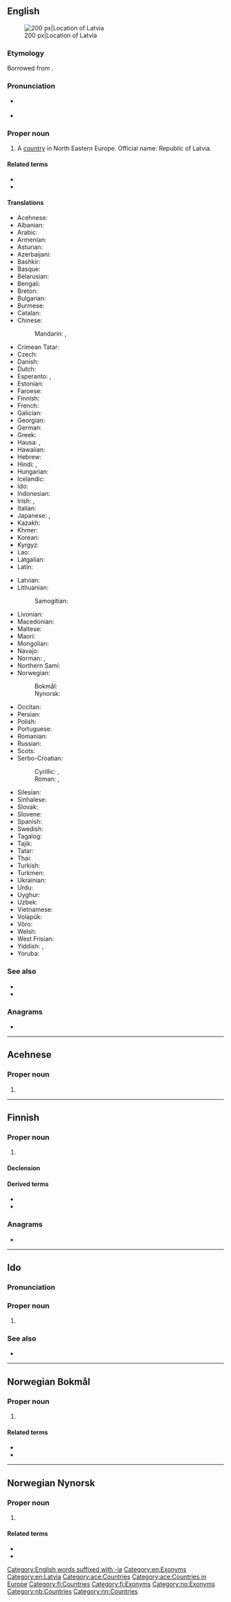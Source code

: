 {{also|latvia|Látvia|Lát-vi-a}}
==English==
{{wikipedia}}
[[Image:EU location LAT.png|thumb|200 px|Location of Latvia]]

===Etymology===
Borrowed from {{bor|en|lv|Latvija}}.

===Pronunciation===
* {{a|UK|US}} {{IPA|/ˈlæt.vi.ə/|/ˈlɑːt.vi.ə/|lang=en}}
* {{audio|en-us-Latvia.ogg|Audio (US)|lang=en}}

===Proper noun===
{{en-proper noun}}

# {{senseid|en|Q211}}A [[country]] in North Eastern Europe. Official name: Republic of Latvia.

====Related terms====
* {{l|en|Latvian}}
* {{l|en|Latvian SSR}}

====Translations====
{{trans-top|id=Q211|country}}
* Acehnese: {{t|ace|Latvia}}
* Albanian: {{t|sq|Letoni|f}}
* Arabic: {{t|ar|لَاتْفِيَا|f}}
* Armenian: {{t|hy|Լատվիա}}
* Asturian: {{t+|ast|Letonia|f}}
* Azerbaijani: {{t+|az|Latviya}}
* Bashkir: {{t|ba|Латвия}}
* Basque: {{t+|eu|Letonia}}
* Belarusian: {{t|be|Ла́твія|f}}
* Bengali: {{t|bn|লাতভিয়া}}
* Breton: {{t|br|Latvia}}
* Bulgarian: {{t+|bg|Ла́твия|f}}
* Burmese: {{t|my|လတ်ဗီယာ}}
* Catalan: {{t+|ca|Letònia|f}}
* Chinese:
*: Mandarin: {{t+|cmn|拉脫維亞}}, {{t+|cmn|拉脱维亚|tr=Lātuōwéiyà}}
* Crimean Tatar: {{t|crh|Latviya}}
* Czech: {{t+|cs|Lotyšsko|n}}
* Danish: {{t+|da|Letland}}
* Dutch: {{t+|nl|Letland|n}}
* Esperanto: {{t|eo|Latvio}}, {{t|eo|Latvujo}}
* Estonian: {{t+|et|Läti}}
* Faroese: {{t|fo|Lettland|n}}
* Finnish: {{t+|fi|Latvia}}
* French: {{t+|fr|Lettonie|f}}
* Galician: {{t+|gl|Letonia|f}}
* Georgian: {{t|ka|ლატვია}}
* German: {{t+|de|Lettland|n}}
* Greek: {{t+|el|Λεττονία|f}}
* Hausa: {{t|ha|Latvia}}, {{t|ha|Latibiya}}
* Hawaiian: {{t|haw|Lakawia}}
* Hebrew: {{t|he|לטוויה|f|tr=lat'viyá|alt=לטוויה \ לַטְוִיָּה}}
* Hindi: {{t+|hi|लातविया}}, {{t|hi|लाटविया}}
* Hungarian: {{t+|hu|Lettország}}
* Icelandic: {{t+|is|Lettland|n}}
* Ido: {{t+|io|Latvia}}
* Indonesian: {{t+|id|Latvia}}
* Irish: {{t|ga|Laitvia|f|alt=An Laitvia}}, {{t|ga|Poblacht na Laitvia|f}}
* Italian: {{t+|it|Lettonia}}
* Japanese: {{t+|ja|ラトビア|tr=Ratobia}}, {{t+|ja|ラトヴィア|tr=Ratovia}}
* Kazakh: {{t|kk|Латвия}}
* Khmer: {{t|km|ឡេតូនី}}
* Korean: {{t|ko|^라트비아}}
* Kyrgyz: {{t+|ky|Латвия}}
* Lao: {{t|lo|ແລດໂຕນີ}}
* Latgalian: {{t|ltg|Latveja|f}}
* Latin: {{t|la|Lettonia}}
{{trans-mid}}
* Latvian: {{t+|lv|Latvija|f}}
* Lithuanian: {{t+|lt|Latvija|f}}
*: Samogitian: {{t|sgs|Latvėjė|f}}
* Livonian: {{t|liv|Lețmō}}
* Macedonian: {{t+|mk|Летонија|f}}
* Maltese: {{t|mt|Latvja|f|alt=il-Latvja}}
* Maori: {{t|mi|Rāwhia}}
* Mongolian: {{t+|mn|Латви}}
* Navajo: {{t|nv|Létbiiya|sc=Latn}}
* Norman: {{t|nrf|Lettonnie|f}} {{q|Jersey}}, {{t|nrf|Létonîn}} {{qualifier|continental Normandy}}
* Northern Sami: {{t|se|Látvia}}
* Norwegian:
*: Bokmål: {{t+|nb|Latvia}}
*: Nynorsk: {{t+|nn|Latvia}}
* Occitan: {{t+|oc|Letònia|f}}
* Persian: {{t|fa|لتونی|tr=letoni}}
* Polish: {{t+|pl|Łotwa}}
* Portuguese: {{t+|pt|Letónia}}
* Romanian: {{t+|ro|Letonia|f}}
* Russian: {{t+|ru|Ла́твия|f}}
* Scots: {{t|sco|Latvie}}
* Serbo-Croatian:
*: Cyrillic: {{t|sh|Лѐто̄нија|f}}, {{t|sh|Ла̀твија|f}}
*: Roman: {{t+|sh|Lètōnija|f}}, {{t+|sh|Làtvija|f}}
* Silesian: {{t|szl|Łotwa|f}}
* Sinhalese: {{t|si|ලැට්වියාව}}
* Slovak: {{t+|sk|Lotyšsko|n}}
* Slovene: {{t|sl|Látvija|f}}
* Spanish: {{t+|es|Letonia|f}}
* Swedish: {{t+|sv|Lettland}}
* Tagalog: {{t|tl|Letonya}}
* Tajik: {{t+|tg|Латвия}}
* Tatar: {{t|tt|Латвия}}
* Thai: {{t+|th|ลัตเวีย}}
* Turkish: {{t+|tr|Letonya}}
* Turkmen: {{t|tk|Latwiýa}}
* Ukrainian: {{t+|uk|Ла́твія|f}}
* Urdu: {{t|ur|لٹویا|tr=lāṭviyā}}
* Uyghur: {{t|ug|لاتۋىيە}}
* Uzbek: {{t+|uz|Latviya}}
* Vietnamese: {{t|vi|Lát-vi-a}}
* Volapük: {{t+|vo|Latviyän}}
* Võro: {{t|vro|Läti}}
* Welsh: {{t+|cy|Latfia}}
* West Frisian: {{t+|fy|Letlân|n}}
* Yiddish: {{t|yi|לעטלאַנד|n}}, {{t|yi|לאַטוויע|f}}
* Yoruba: {{t|yo|Latifia}}
{{trans-bottom}}

===See also===
* {{l|en|Appendix:Place names in Latvia}}
* {{list:countries of Europe/en}}{{topics|en|Countries in Europe}}

===Anagrams===
* {{anagrams|en|a=aailtv|avital}}

[[Category:English words suffixed with -ia]]
[[Category:en:Exonyms]]
[[Category:en:Latvia]]

----

==Acehnese==
{{wikipedia|lang=ace}}

===Proper noun===
{{head|ace|proper noun}}

# {{l|en|Latvia}}

[[Category:ace:Countries]]
[[Category:ace:Countries in Europe]]

----

==Finnish==
{{wikipedia|lang=fi}}

===Proper noun===
{{fi-proper noun}}

# {{l|en|Latvia}}

====Declension====
{{fi-decl-kulkija|n=sg|Latvi|a}}

====Derived terms====
* {{l|fi|latvia}}
* {{l|fi|latvialainen}}

===Anagrams===
* {{anagrams|fi|a=aailtv|laivat|taival|talvia|tilava|vaalit|valita}}

[[Category:fi:Countries]]
[[Category:fi:Exonyms]]

----

==Ido==
{{wikipedia|lang=io}}

===Pronunciation===
{{io-IPA}}

===Proper noun===
{{head|io|proper noun}}

# {{l|en|Latvia}}

===See also===
* {{list:countries of Europe/io}}{{topics|io|Countries in Europe}}

----

==Norwegian Bokmål==
{{wikipedia|lang=no}}

===Proper noun===
{{head|nb|proper noun}}

# {{l|en|Latvia}}

====Related terms====
* {{l|nb|latvier}}
* {{l|nb|latvisk}}

[[Category:no:Exonyms]]

[[Category:nb:Countries]]

----

==Norwegian Nynorsk==
{{wikipedia|lang=nn}}

===Proper noun===
{{head|nn|proper noun}}

# {{l|en|Latvia}}

====Related terms====
* {{l|nn|latviar}}
* {{l|nn|latvisk}}

[[Category:nn:Countries]]